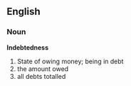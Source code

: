 == English ==
=== Noun ===
'''Indebtedness'''
# State of owing money; being in debt
# the amount owed
# all debts totalled